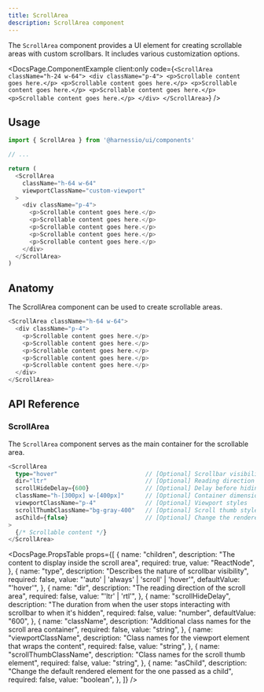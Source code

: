 ```yaml
---
title: ScrollArea
description: ScrollArea component
---
```


The `ScrollArea` component provides a UI element for creating scrollable areas with custom scrollbars. It includes various customization options.


<DocsPage.ComponentExample
  client:only
  code={`<ScrollArea className="h-24 w-64">
    <div className="p-4">
        <p>Scrollable content goes here.</p>
        <p>Scrollable content goes here.</p>
        <p>Scrollable content goes here.</p>
        <p>Scrollable content goes here.</p>
        <p>Scrollable content goes here.</p>
    </div>
</ScrollArea>`}
/>

## Usage

```typescript jsx
import { ScrollArea } from '@harnessio/ui/components'

// ...

return (
  <ScrollArea
    className="h-64 w-64"
    viewportClassName="custom-viewport"
  >
    <div className="p-4">
      <p>Scrollable content goes here.</p>
      <p>Scrollable content goes here.</p>
      <p>Scrollable content goes here.</p>
      <p>Scrollable content goes here.</p>
      <p>Scrollable content goes here.</p>
    </div>
  </ScrollArea>
)
```

## Anatomy

The ScrollArea component can be used to create scrollable areas.

```typescript jsx
<ScrollArea className="h-64 w-64">
  <div className="p-4">
    <p>Scrollable content goes here.</p>
    <p>Scrollable content goes here.</p>
    <p>Scrollable content goes here.</p>
    <p>Scrollable content goes here.</p>
    <p>Scrollable content goes here.</p>
  </div>
</ScrollArea>
```

## API Reference

### ScrollArea

The `ScrollArea` component serves as the main container for the scrollable area.

```typescript jsx
<ScrollArea
  type="hover"                         // [Optional] Scrollbar visibility behavior ('auto' | 'always' | 'scroll' | 'hover')
  dir="ltr"                            // [Optional] Reading direction ('ltr' | 'rtl')
  scrollHideDelay={600}                // [Optional] Delay before hiding scrollbar (in ms)
  className="h-[300px] w-[400px]"      // [Optional] Container dimensions and styles
  viewportClassName="p-4"              // [Optional] Viewport styles
  scrollThumbClassName="bg-gray-400"   // [Optional] Scroll thumb styles
  asChild={false}                      // [Optional] Change the rendered element
>
  {/* Scrollable content */}
</ScrollArea>
```

<DocsPage.PropsTable
  props={[
    {
      name: "children",
      description: "The content to display inside the scroll area",
      required: true,
      value: "ReactNode",
    },
    {
      name: "type",
      description: "Describes the nature of scrollbar visibility",
      required: false,
      value: "'auto' | 'always' | 'scroll' | 'hover'",
      defaultValue: "'hover'",
    },
    {
      name: "dir",
      description: "The reading direction of the scroll area",
      required: false,
      value: "'ltr' | 'rtl'",
    },
    {
      name: "scrollHideDelay",
      description:
        "The duration from when the user stops interacting with scrollbar to when it's hidden",
      required: false,
      value: "number",
      defaultValue: "600",
    },
    {
      name: "className",
      description: "Additional class names for the scroll area container",
      required: false,
      value: "string",
    },
    {
      name: "viewportClassName",
      description:
        "Class names for the viewport element that wraps the content",
      required: false,
      value: "string",
    },
    {
      name: "scrollThumbClassName",
      description: "Class names for the scroll thumb element",
      required: false,
      value: "string",
    },
    {
      name: "asChild",
      description:
        "Change the default rendered element for the one passed as a child",
      required: false,
      value: "boolean",
    },
  ]}
/>
